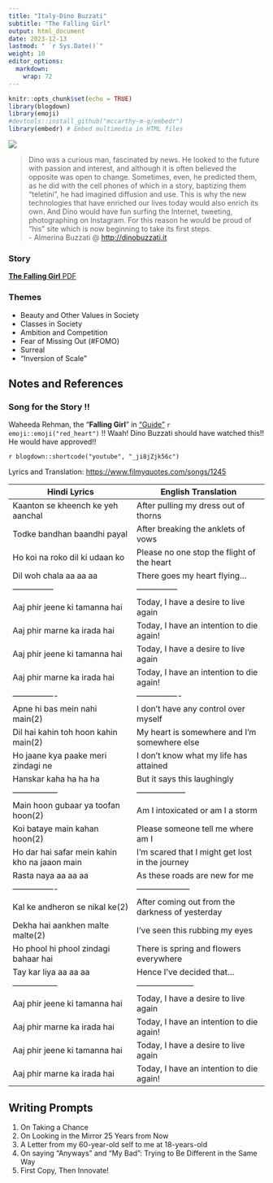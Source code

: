 ```yaml
---
title: "Italy-Dino Buzzati"
subtitle: "The Falling Girl"
output: html_document
date: 2023-12-13
lastmod: " `r Sys.Date()`"
weight: 10
editor_options: 
  markdown: 
    wrap: 72
---
```


```r
knitr::opts_chunk$set(echo = TRUE)
library(blogdown)
library(emoji)
#devtools::install_github("mccarthy-m-g/embedr")
library(embedr) # Embed multimedia in HTML files
```

![](img01.jpg)

> Dino was a curious man, fascinated by news. He looked to the future
> with passion and interest, and although it is often believed the
> opposite was open to change. Sometimes, even, he predicted them, as he
> did with the cell phones of which in a story, baptizing them
> "teletini", he had imagined diffusion and use. This is why the new
> technologies that have enriched our lives today would also enrich its
> own. And Dino would have fun surfing the Internet, tweeting,
> photographing on Instagram. For this reason he would be proud of "his"
> site which is now beginning to take its first steps.\
> - Almerina Buzzati \@ <http://dinobuzzati.it>

### Story

[**The Falling Girl** PDF](The_Falling_Girl.pdf)

### Themes

-   Beauty and Other Values in Society
-   Classes in Society
-   Ambition and Competition
-   Fear of Missing Out (#FOMO)
-   Surreal
-   "Inversion of Scale"

## Notes and References

### Song for the Story !!

Waheeda Rehman, the "**Falling Girl**" in
["Guide"](https://www.imdb.com/title/tt0059246/)
`r emoji::emoji("red_heart")` !! Waah! Dino Buzzati should have watched
this!! He would have approved!!

`r blogdown::shortcode("youtube", "_ji8jZjk56c")`

Lyrics and Translation: <https://www.filmyquotes.com/songs/1245>

| Hindi Lyrics                                  | English Translation                             |
|-----------------------------------|-------------------------------------|
| Kaanton se kheench ke yeh aanchal             | After pulling my dress out of thorns            |
| Todke bandhan baandhi payal                   | After breaking the anklets of vows              |
| Ho koi na roko dil ki udaan ko                | Please no one stop the flight of the heart      |
| Dil woh chala aa aa aa                        | There goes my heart flying...                   |
| ---------------                               | ---------------                                 |
| Aaj phir jeene ki tamanna hai                 | Today, I have a desire to live again            |
| Aaj phir marne ka irada hai                   | Today, I have an intention to die again!        |
| Aaj phir jeene ki tamanna hai                 | Today, I have a desire to live again            |
| Aaj phir marne ka irada hai                   | Today, I have an intention to die again!        |
| ----------------                              | ----------------                                |
| Apne hi bas mein nahi main(2)                 | I don't have any control over myself            |
| Dil hai kahin toh hoon kahin main(2)          | My heart is somewhere and I'm somewhere else    |
| Ho jaane kya paake meri zindagi ne            | I don't know what my life has attained          |
| Hanskar kaha ha ha ha                         | But it says this laughingly                     |
| -----------------                             | ------------------                              |
| Main hoon gubaar ya toofan hoon(2)            | Am I intoxicated or am I a storm                |
| Koi bataye main kahan hoon(2)                 | Please someone tell me where am I               |
| Ho dar hai safar mein kahin kho na jaaon main | I'm scared that I might get lost in the journey |
| Rasta naya aa aa aa                           | As these roads are new for me                   |
| ----------------                              | --------------------                            |
| Kal ke andheron se nikal ke(2)                | After coming out from the darkness of yesterday |
| Dekha hai aankhen malte malte(2)              | I've seen this rubbing my eyes                  |
| Ho phool hi phool zindagi bahaar hai          | There is spring and flowers everywhere          |
| Tay kar liya aa aa aa                         | Hence I've decided that...                      |
| -----------------                             | ---------------------                           |
| Aaj phir jeene ki tamanna hai                 | Today, I have a desire to live again            |
| Aaj phir marne ka irada hai                   | Today, I have an intention to die again!        |
| Aaj phir jeene ki tamanna hai                 | Today, I have a desire to live again            |
| Aaj phir marne ka irada hai                   | Today, I have an intention to die again!        |

## Writing Prompts

1.  On Taking a Chance
2.  On Looking in the Mirror 25 Years from Now
3.  A Letter from my 60-year-old self to me at 18-years-old
4.  On saying "Anyways" and "My Bad": Trying to Be Different in the Same
    Way
5.  First Copy, Then Innovate!
